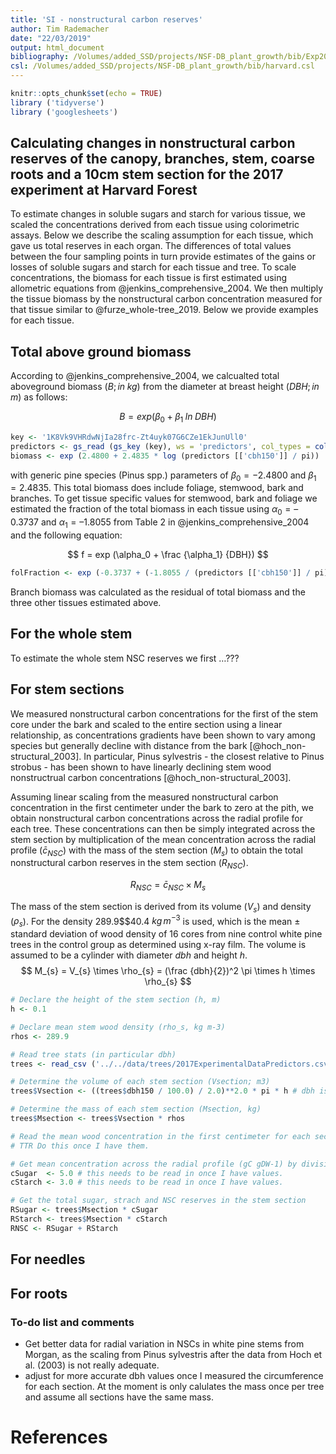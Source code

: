 ```yaml
---
title: 'SI - nonstructural carbon reserves'
author: Tim Rademacher
date: "22/03/2019"
output: html_document
bibliography: /Volumes/added_SSD/projects/NSF-DB_plant_growth/bib/Exp2017.bib
csl: /Volumes/added_SSD/projects/NSF-DB_plant_growth/bib/harvard.csl
---
```


```r
knitr::opts_chunk$set(echo = TRUE)
library ('tidyverse')
library ('googlesheets')
```

## Calculating changes in nonstructural carbon reserves of the canopy, branches, stem, coarse roots and a 10cm stem section for the 2017 experiment at Harvard Forest

To estimate changes in soluble sugars and starch for various tissue, we scaled the concentrations derived from each tissue using colorimetric assays. Below we describe the scaling assumption for each tissue, which gave us total reserves in each organ. The differences of total values between the four sampling points in turn provide estimates of the gains or losses of soluble sugars and starch for each tissue and tree. To scale concentrations, the biomass for each tissue is first estimated using allometric equations from @jenkins_comprehensive_2004. We then multiply the tissue biomass by the nonstructural carbon concentration measured for that tissue similar to @furze_whole-tree_2019. Below we provide examples for each tissue.

## Total above ground biomass 

According to @jenkins_comprehensive_2004, we calcualted total aboveground biomass ($B; in \; kg$) from the diameter at breast height ($DBH; in \; m$) as follows:

$$
B = exp (\beta_0 + \beta_1 \; ln \; DBH)
$$

``` r
key <- '1K8Vk9VHRdwNjIa28frc-Zt4uyk07G6CZe1EkJunUll0'
predictors <- gs_read (gs_key (key), ws = 'predictors', col_types = cols ())
biomass <- exp (2.4800 + 2.4835 * log (predictors [['cbh150']] / pi))  
```

with generic pine species (Pinus spp.) parameters of $\beta_0 = -2.4800$ and $\beta_1 = 2.4835$. This total biomass does include foliage, stemwood, bark and branches. To get tissue specific values for stemwood, bark and foliage we estimated the fraction of the total biomass in each tissue using $\alpha_0 = –0.3737$ and $\alpha_1 = –1.8055$ from Table 2 in @jenkins_comprehensive_2004 and the following equation:

$$
f = exp (\alpha_0 + \frac {\alpha_1} {DBH})
$$
``` r
folFraction <- exp (-0.3737 + (-1.8055 / (predictors [['cbh150']] / pi)))
```

Branch biomass was calculated as the residual of total biomass and the three other tissues estimated above.

## For the whole stem

To estimate the whole stem NSC reserves we first ...???


## For stem sections

We measured nonstructural carbon concentrations for the first of the stem core under the bark and scaled to the entire section using a linear relationship, as concentrations gradients have been shown to vary among species but generally decline with distance from the bark [@hoch_non-structural_2003]. In particular, Pinus sylvestris - the closest relative to Pinus strobus - has been shown to have linearly declining stem wood nonstructrual carbon concentrations [@hoch_non-structural_2003].
<!-- The decline in @hoch_non-structural_2003 is actually more exponential than linear, but let's start with linear. Morgan might have better data for Pinus strobus that can help me scale more adequately.--> 

Assuming linear scaling from the measured nonstructural carbon concentration in the first centimeter under the bark to zero at the pith, we obtain nonstructural carbon concentrations across the radial profile for each tree. These concentrations can then be simply integrated across the stem section by multiplication of the mean concentration across the radial profile ($\bar c_{NSC}$) with the mass of the stem section ($M_{s}$) to obtain the total nonstructural carbon reserves in the stem section ($R_{NSC}$).

$$
R_{NSC} = \bar c_{NSC} \times M_{s}
$$

The mass of the stem section is derived from its volume ($V_{s}$) and density ($\rho_{s}$). For the density 289.9$\pm$40.4 $kg \, m^{-3}$ is used, which is the mean $\pm$ standard deviation of wood density of 16 cores from nine control white pine trees in the control group as determined using x-ray film. The volume is assumed to be a cylinder with diameter $dbh$ and height $h$. <!-- Maybe Patrick can giev a reference for the exact  procedure?-->
$$
M_{s} = V_{s} \times \rho_{s} = (\frac {dbh}{2})^2 \pi \times h \times \rho_{s}
$$

``` r
# Declare the height of the stem section (h, m)
h <- 0.1

# Declare mean stem wood density (rho_s, kg m-3)
rhos <- 289.9

# Read tree stats (in particular dbh)
trees <- read_csv ('../../data/trees/2017ExperimentalDataPredictors.csv', col_types = cols ())

# Determine the volume of each stem section (Vsection; m3)
trees$Vsection <- ((trees$dbh150 / 100.0) / 2.0)**2.0 * pi * h # dbh is in cm, therefore divide by 100.

# Determine the mass of each stem section (Msection, kg)
trees$Msection <- trees$Vsection * rhos

# Read the mean wood concentration in the first centimeter for each section
# TTR Do this once I have them.

# Get mean concentration across the radial profile (gC gDW-1) by division by two.
cSugar  <- 5.0 # this needs to be read in once I have values.
cStarch <- 3.0 # this needs to be read in once I have values.

# Get the total sugar, strach and NSC reserves in the stem section
RSugar <- trees$Msection * cSugar
RStarch <- trees$Msection * cStarch
RNSC <- RSugar + RStarch
```

## For needles



## For roots



### To-do list and comments

- Get better data for radial variation in NSCs in white pine stems from Morgan, as the scaling from Pinus sylvestris after the data from Hoch et al. (2003) is not really adequate.
- adjust for more accurate dbh values once I measured the circumference for each section. At the moment is only calulates the mass once per tree and assume all sections have the same mass.

# References